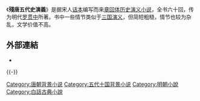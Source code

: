 {{Unreferenced |time=2009-2-16T06:49:41+00:00 }}
《'''殘唐五代史演義'''》是据宋人[[话本|话本]]编写而来[[章回体|章回体]][[历史|历史]][[演义小说|演义小说]]，全书六十回，传为明代[[罗贯中|罗贯中]]所著。书中一些情节类似于[[三国演义|三国演义]]，但简短粗糙，情节也较为杂乱，文学价值不高。

== 外部連結 ==
* {{wikisource-inline|殘唐五代史演義傳}}
{{-}}
{{Novel-stub}}
[[Category:唐朝背景小说|Category:唐朝背景小说]]
[[Category:五代十国背景小说|Category:五代十国背景小说]]
[[Category:明朝小說|Category:明朝小說]]
[[Category:白話古典小說|Category:白話古典小說]]